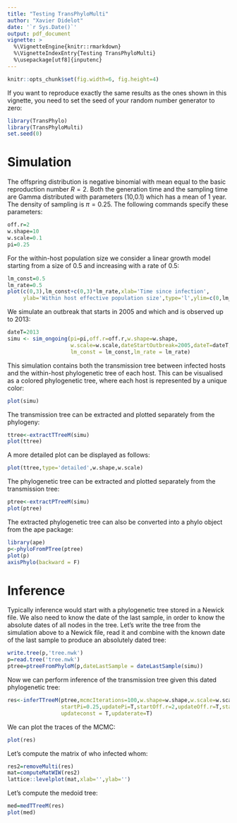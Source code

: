 ```yaml
---
title: "Testing TransPhyloMulti"
author: "Xavier Didelot"
date: '`r Sys.Date()`'
output: pdf_document
vignette: >
  %\VignetteEngine{knitr::rmarkdown}
  %\VignetteIndexEntry{Testing TransPhyloMulti}
  %\usepackage[utf8]{inputenc}
---
```

```r
knitr::opts_chunk$set(fig.width=6, fig.height=4) 
```

If you want to reproduce exactly the same results as the ones shown in this vignette, you need to set the seed of your random number generator to zero:
```r
library(TransPhylo)
library(TransPhyloMulti)
set.seed(0)
```

# Simulation

The offspring distribution is negative binomial with mean equal to the basic reproduction number $R=2$. Both the generation time and the sampling time are Gamma distributed with parameters (10,0.1) which has a mean of 1 year. The density of sampling is $\pi=0.25$. The following commands specify these parameters:
```r
off.r=2
w.shape=10
w.scale=0.1
pi=0.25
```

For the within-host population size we consider a linear growth model starting from a size of 0.5 and increasing with a rate of 0.5:
```r
lm_const=0.5
lm_rate=0.5
plot(c(0,3),lm_const+c(0,3)*lm_rate,xlab='Time since infection',
     ylab='Within host effective population size',type='l',ylim=c(0,lm_const+3*lm_rate))
```

We simulate an outbreak that starts in 2005 and which and is observed up to 2013:

```r
dateT=2013
simu <- sim_ongoing(pi=pi,off.r=off.r,w.shape=w.shape,
                    w.scale=w.scale,dateStartOutbreak=2005,dateT=dateT,add.prob = 0.6,
                    lm_const = lm_const,lm_rate = lm_rate)
```

This simulation contains both the transmission tree between infected hosts and the within-host phylogenetic tree of each host. This can be visualised as a colored phylogenetic tree, where each host is represented by a unique color:

```r
plot(simu)
```

The transmission tree can be extracted and plotted separately from the phylogeny:

```r
ttree<-extractTTreeM(simu)
plot(ttree)
```

A more detailed plot can be displayed as follows:

```r
plot(ttree,type='detailed',w.shape,w.scale)
```

The phylogenetic tree can be extracted and plotted separately from the transmission tree:

```r
ptree<-extractPTreeM(simu)
plot(ptree)
```

The extracted phylogenetic tree can also be converted into a phylo object from the ape package:

```r
library(ape)
p<-phyloFromPTree(ptree)
plot(p)
axisPhylo(backward = F)
```

# Inference

Typically inference would start with a phylogenetic tree stored in a Newick file.
We also need to know the date of the last sample, in order to know the absolute dates of
all nodes in the tree. Let's write the tree from the simulation above to a Newick file,
read it and combine with the known date of the last sample to produce an absolutely dated tree:

```r
write.tree(p,'tree.nwk')
p=read.tree('tree.nwk')
ptree=ptreeFromPhyloM(p,dateLastSample = dateLastSample(simu))
```

Now we can perform inference of the transmission tree given this dated phylogenetic tree:

```r
res<-inferTTreeM(ptree,mcmcIterations=100,w.shape=w.shape,w.scale=w.scale,dateT=dateT,
                 startPi=0.25,updatePi=T,startOff.r=2,updateOff.r=T,start_const=1,start_rate=1,
                 updateconst = T,updaterate=T)
```

We can plot the traces of the MCMC:

```r
plot(res)
```

Let's compute the matrix of who infected whom:

```r
res2=removeMulti(res)
mat=computeMatWIW(res2)
lattice::levelplot(mat,xlab='',ylab='')
```
Let's compute the medoid tree:

```r
med=medTTreeM(res)
plot(med)
```
